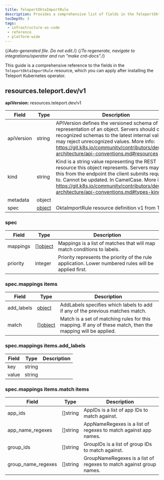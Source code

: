 ```yaml
---
title: TeleportOktaImportRule
description: Provides a comprehensive list of fields in the TeleportOktaImportRule resource available through the Teleport Kubernetes operator
tocDepth: 3
tags:
 - infrastructure-as-code
 - reference
 - platform-wide
---
```


{/*Auto-generated file. Do not edit.*/}
{/*To regenerate, navigate to integrations/operator and run "make crd-docs".*/}

This guide is a comprehensive reference to the fields in the `TeleportOktaImportRule`
resource, which you can apply after installing the Teleport Kubernetes operator.


## resources.teleport.dev/v1

**apiVersion:** resources.teleport.dev/v1

|Field|Type|Description|
|---|---|---|
|apiVersion|string|APIVersion defines the versioned schema of this representation of an object. Servers should convert recognized schemas to the latest internal value, and may reject unrecognized values. More info: https://git.k8s.io/community/contributors/devel/sig-architecture/api-conventions.md#resources|
|kind|string|Kind is a string value representing the REST resource this object represents. Servers may infer this from the endpoint the client submits requests to. Cannot be updated. In CamelCase. More info: https://git.k8s.io/community/contributors/devel/sig-architecture/api-conventions.md#types-kinds|
|metadata|object||
|spec|[object](#spec)|OktaImportRule resource definition v1 from Teleport|

### spec

|Field|Type|Description|
|---|---|---|
|mappings|[][object](#specmappings-items)|Mappings is a list of matches that will map match conditions to labels.|
|priority|integer|Priority represents the priority of the rule application. Lower numbered rules will be applied first.|

### spec.mappings items

|Field|Type|Description|
|---|---|---|
|add_labels|[object](#specmappings-itemsadd_labels)|AddLabels specifies which labels to add if any of the previous matches match.|
|match|[][object](#specmappings-itemsmatch-items)|Match is a set of matching rules for this mapping. If any of these match, then the mapping will be applied.|

### spec.mappings items.add_labels

|Field|Type|Description|
|---|---|---|
|key|string||
|value|string||

### spec.mappings items.match items

|Field|Type|Description|
|---|---|---|
|app_ids|[]string|AppIDs is a list of app IDs to match against.|
|app_name_regexes|[]string|AppNameRegexes is a list of regexes to match against app names.|
|group_ids|[]string|GroupIDs is a list of group IDs to match against.|
|group_name_regexes|[]string|GroupNameRegexes is a list of regexes to match against group names.|

